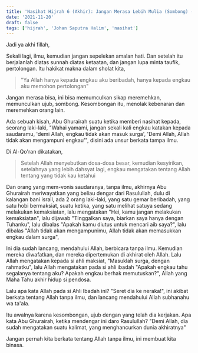 ```yaml
---
title: 'Nasihat Hijrah 6 (Akhir): Jangan Merasa Lebih Mulia (Sombong) - Ustadz Johan Saputra Halim, M.H.I.'
date: '2021-11-20'
draft: false
tags: ['hijrah', 'Johan Saputra Halim', 'nasihat']
---
```


Jadi ya akhi fillah,

Sekali lagi, ilmu, kemudian jangan sepelekan amalan hati. Dan setelah itu berjalanlah diatas sunnah diatas ketaatan, dan jangan lupa minta taufik, pertolongan. Itu hakikat makna dalam sholat kita,

> "Ya Allah hanya kepada engkau aku beribadah, hanya kepada engkau aku memohon pertolongan"

Jangan merasa bisa, ini bisa memumculkan sikap meremehkan, memunculkan ujub, sombong. Kesombongan itu, menolak kebenaran dan meremehkan orang lain.

Ada sebuah kisah, Abu Ghurairah suatu ketika memberi nasihat kepada, seorang laki-laki, "Wahai yamami, jangan sekali kali engkau katakan kepada saudaramu, 'demi Allah, engkau tidak akan masuk surga', 'Demi Allah, Allah tidak akan mengampuni engkau'", disini ada unsur berkata tampa ilmu.

Di Al-Qo'ran dikatakan,

> Setelah Allah menyebutkan dosa-dosa besar, kemudian kesyirikan, setelahnya yang lebih dahsyat lagi, engkau mengatakan tentang Allah tentang yang tidak kau ketahui

Dan orang yang mem-vonis saudaranya, tanpa ilmu, akhirnya Abu Ghurairah meriwayatkan yang beliau dengar dari Rasulullah, dulu di kalangan bani israil, ada 2 orang laki-laki, yang satu gemar beribadah, yang satu hobi bermaksiat, suatu ketika, yang satu melihat satuya sedang melakukan kemaksiatan, lalu mengatakan "Hei, kamu jangan melakukan kemaksiatan", lalu dijawab "Tinggalkan saya, biarkan saya hanya dengan Tuhanku", lalu dibalas "Apakah kamu diutus untuk mencari aib saya?", lalu dibalas "Allah tidak akan mengampunimu, Allah tidak akan memasukkan engkau dalam surga",

Ini dia sudah lancang, mendahului Allah, berbicara tanpa ilmu. Kemudian mereka diwafatkan, dan mereka dipertemukan di akhirat oleh Allah. Lalu Allah mengatakan kepada si ahli maksiat, "Masuklah surga, dengan rahmatku", lalu Allah mengatakan pada si ahli ibadah "Apakah engkau tahu segalanya tentang aku? Apakah engkau berhak memutuskan?", Allah yang Maha Tahu akhir hidup si pendosa.

Lalu apa kata Allah pada si Ahli Ibadah ini? "Seret dia ke neraka!", ini akibat berkata tentang Allah tanpa ilmu, dan lancang mendahului Allah subhanahu wa ta'ala.

Itu awalnya karena kesombongan, ujub dengan yang telah dia kerjakan. Apa kata Abu Ghurairah, ketika mendengar ini daro Rasulullah? "Demi Allah, dia sudah mengatakan suatu kalimat, yang menghancurkan dunia akhiratnya"

Jangan pernah kita berkata tentang Allah tanpa ilmu, ini membuat kita binasa.
